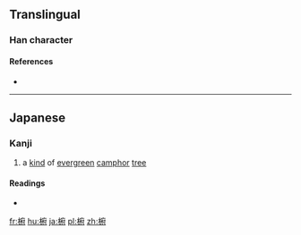 ==Translingual==

===Han character===
{{Han char|rn=75|rad=木|as=08|sn=12|four=|canj=DIOI|ids=⿰木府}}

====References====
* {{Han ref|kx=0537.131|hdz=21236.131|uh=6928|ud=26920}}

----

==Japanese==

===Kanji===
{{ja-kanji|grade=|rs=木08}}

# a [[kind]] of [[evergreen]] [[camphor]] [[tree]]

====Readings====
* {{ja-readings|on=|kun=[[たふ]] (tafu), [[たぶ]] (tabu)}}

[[fr:椨]]
[[hu:椨]]
[[ja:椨]]
[[pl:椨]]
[[zh:椨]]